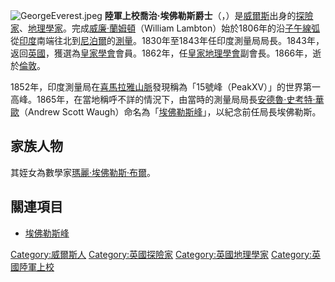 [[File:GeorgeEverest.jpeg|right]]
'''陸軍上校喬治·埃佛勒斯爵士'''（{{lang-en|Colonel Sir George Everest}}，{{bd|1790年|7月4日|1866年|12月1日|Everest, George}}）是[[威爾斯|威爾斯]]{{link-en|克里克豪厄爾|Crickhowell}}出身的[[探險家|探險家]]、[[地理學家|地理學家]]。完成[[威廉·蘭姆頓|威廉·蘭姆頓]]（William Lambton）始於1806年的沿[[子午線弧|子午線弧]]從[[印度|印度]]南端往北到[[尼泊爾|尼泊爾]]的[[測量|測量]]。1830年至1843年任印度測量局局長。1843年，返回[[英國|英國]]，獲選為[[皇家學會|皇家學會]]會員。1862年，任[[皇家地理學會|皇家地理學會]]副會長。1866年，逝於[[倫敦|倫敦]]。

1852年，印度測量局在[[喜馬拉雅山脈|喜馬拉雅山脈]]發現稱為「15號峰（PeakXV）」的世界第一高峰。1865年，在當地稱呼不詳的情況下，由當時的測量局局長[[安德魯·史考特·華歐|安德魯·史考特·華歐]]（Andrew Scott Waugh）命名為「[[埃佛勒斯峰|埃佛勒斯峰]]」，以紀念前任局長埃佛勒斯。

== 家族人物 ==
其姪女為數學家[[瑪麗·埃佛勒斯·布爾|瑪麗·埃佛勒斯·布爾]]。

== 關連項目 ==
*[[埃佛勒斯峰|埃佛勒斯峰]]

{{Authority control}}
{{DEFAULTSORT:Everest, George}}
[[Category:威爾斯人|Category:威爾斯人]]
[[Category:英國探險家|Category:英國探險家]]
[[Category:英國地理學家|Category:英國地理學家]]
[[Category:英國陸軍上校|Category:英國陸軍上校]]